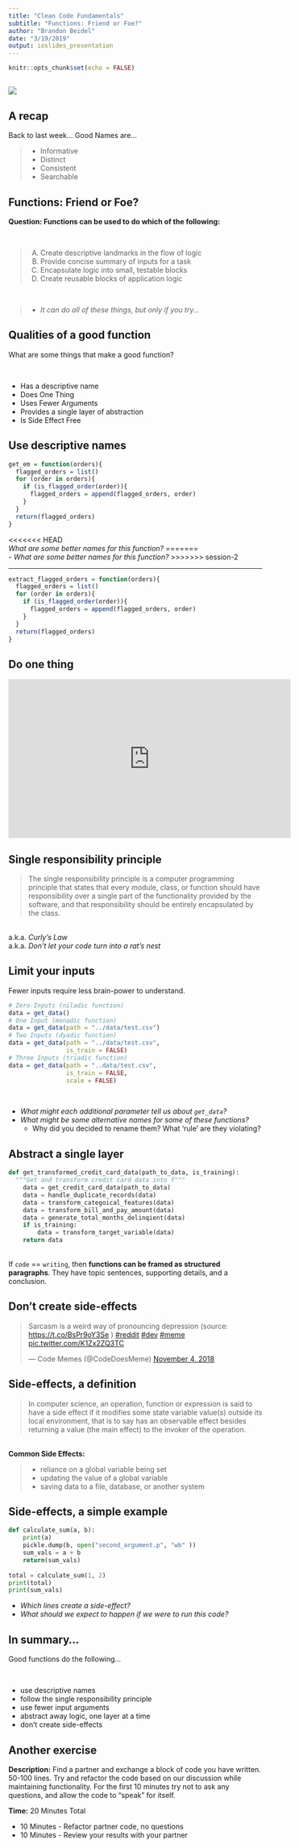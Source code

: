 ```yaml
---
title: "Clean Code Fundamentals"
subtitle: "Functions: Friend or Foe?"
author: "Brandon Beidel"
date: "3/19/2019"
output: ioslides_presentation
---
```


```r
knitr::opts_chunk$set(echo = FALSE)
```

## {.flexbox .vcenter}

![](https://imgs.xkcd.com/comics/code_quality_2.png)

## A recap

Back to last week... Good Names are...

> - Informative 
> - Distinct
> - Consistent
> - Searchable

## Functions: Friend or Foe?

**Question: Functions can be used to do which of the following:**

<br>

> A) Create descriptive landmarks in the flow of logic
> B) Provide concise summary of inputs for a task
> C) Encapsulate logic into small, testable blocks
> D) Create reusable blocks of application logic

<br> 

> - _It can do all of these things, but only if you try..._

## Qualities of a good function

What are some things that make a good function?

<br>

- Has a descriptive name
- Does One Thing
- Uses Fewer Arguments
- Provides a single layer of abstraction
- Is Side Effect Free

## Use descriptive names 

```r
get_em = function(orders){
  flagged_orders = list()
  for (order in orders){
    if (is_flagged_order(order)){
      flagged_orders = append(flagged_orders, order)
    }
  }
  return(flagged_orders)
}
```

<<<<<<< HEAD
<br> _What are some better names for this function?_
=======
<br> 
- _What are some better names for this function?_
>>>>>>> session-2

---

```r
extract_flagged_orders = function(orders){
  flagged_orders = list()
  for (order in orders){
    if (is_flagged_order(order)){
      flagged_orders = append(flagged_orders, order)
    }
  }
  return(flagged_orders)
}
```

## Do one thing

<iframe width="560" height="315" src="https://www.youtube.com/embed/2k1uOqRb0HU" frameborder="0" allow="accelerometer; autoplay; encrypted-media; gyroscope; picture-in-picture" allowfullscreen></iframe>

## Single responsibility principle

>The single responsibility principle is a computer programming principle that states that every module, class, or function should have responsibility over a single part of the functionality provided by the software, and that responsibility should be entirely encapsulated by the class.

<br> a.k.a. _Curly's Law_
<br> a.k.a. _Don't let your code turn into a rat's nest_

## Limit your inputs

Fewer inputs require less brain-power to understand.

```r
# Zero-Inputs (niladic function)
data = get_data()
# One Input (monadic function)
data = get_data(path = "../data/test.csv")
# Two Inputs (dyadic function)
data = get_data(path = "../data/test.csv", 
                is_train = FALSE)
# Three Inputs (triadic function)
data = get_data(path = "..data/test.csv", 
                is_train = FALSE, 
                scale = FALSE)
```
<br>

- _What might each additional parameter tell us about `get_data`?_
- _What might be some alternative names for some of these functions?_
    - Why did you decided to rename them? What 'rule' are they violating?

## Abstract a single layer

```python
def get_transformed_credit_card_data(path_to_data, is_training):
  """Get and transform credit card data into f"""
    data = get_credit_card_data(path_to_data)
    data = handle_duplicate_records(data)
    data = transform_categoical_features(data)
    data = transform_bill_and_pay_amount(data)
    data = generate_total_months_delinqient(data)
    if is_training:
        data = transform_target_variable(data)
    return data
```
<br>
If `code` == `writing`, then **functions can be framed as structured paragraphs**. They have topic sentences, supporting details, and a conclusion.

## Don't create side-effects {.flexbox .vcenter}

<blockquote class="twitter-tweet" data-lang="en"><p lang="en" dir="ltr">Sarcasm is a weird way of pronouncing depression (source: <a href="https://t.co/BsPr9oY3Se">https://t.co/BsPr9oY3Se</a> ) <a href="https://twitter.com/hashtag/reddit?src=hash&amp;ref_src=twsrc%5Etfw">#reddit</a> <a href="https://twitter.com/hashtag/dev?src=hash&amp;ref_src=twsrc%5Etfw">#dev</a> <a href="https://twitter.com/hashtag/meme?src=hash&amp;ref_src=twsrc%5Etfw">#meme</a> <a href="https://t.co/K1Zx2ZQ3TC">pic.twitter.com/K1Zx2ZQ3TC</a></p>&mdash; Code Memes (@CodeDoesMeme) <a href="https://twitter.com/CodeDoesMeme/status/1059211349199384576?ref_src=twsrc%5Etfw">November 4, 2018</a></blockquote>
<script async src="https://platform.twitter.com/widgets.js" charset="utf-8"></script>

## Side-effects, a definition

> In computer science, an operation, function or expression is said to have a side effect if it modifies some state variable value(s) outside its local environment, that is to say has an observable effect besides returning a value (the main effect) to the invoker of the operation.

<br> **Common Side Effects:**

> - reliance on a global variable being set
> - updating the value of a global variable
> - saving data to a file, database, or another system

## Side-effects, a simple example

```python
def calculate_sum(a, b):
    print(a)
    pickle.dump(b, open("second_argument.p", "wb" ))
    sum_vals = a + b
    return(sum_vals)
    
total = calculate_sum(1, 2)
print(total)
print(sum_vals)
```

- _Which lines create a side-effect?_
- _What should we expect to happen if we were to run this code?_

## In summary...

Good functions do the following...

<br>

- use descriptive names
- follow the single responsibility principle
- use fewer input arguments
- abstract away logic, one layer at a time
- don't create side-effects

## Another exercise

**Description:** Find a partner and exchange a block of code you have written. 50-100 lines. Try and refactor the code based on our discussion while maintaining functionality.  For the first 10 minutes try not to ask any questions, and allow the code to "speak" for itself.

**Time:** 20 Minutes Total

- 10 Minutes - Refactor partner code, no questions
- 10 Minutes - Review your results with your partner
